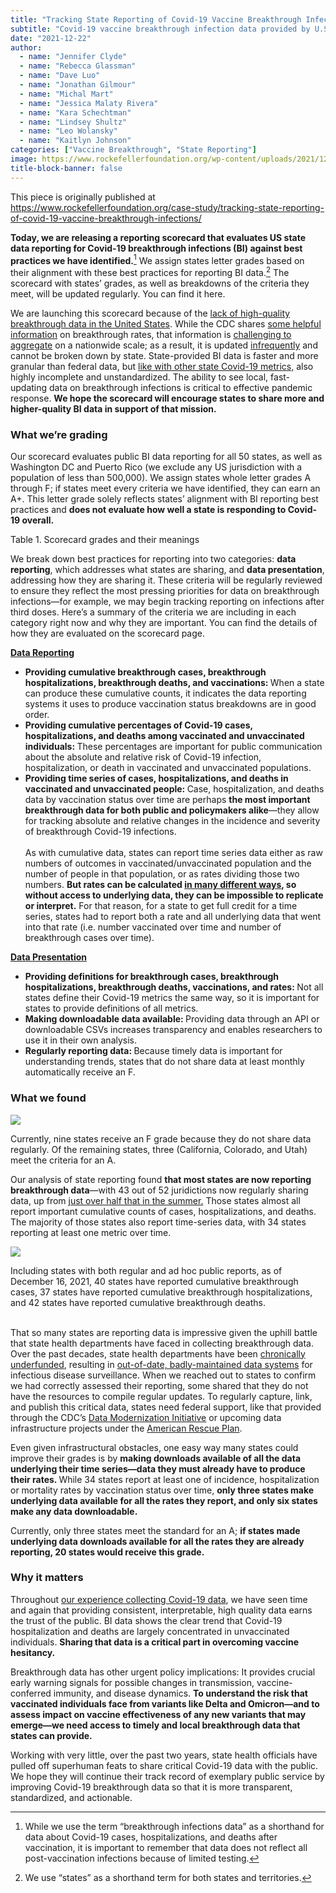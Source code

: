```yaml
---
title: "Tracking State Reporting of Covid-19 Vaccine Breakthrough Infections"
subtitle: "Covid-19 vaccine breakthrough infection data provided by U.S. jurisdictions is incomplete and unstandardized. We are releasing a reporting scorecard evaluating state data with the goal of improving data transparency and interpretability."
date: "2021-12-22"
author: 
  - name: "Jennifer Clyde"
  - name: "Rebecca Glassman"
  - name: "Dave Luo"
  - name: "Jonathan Gilmour"
  - name: "Michal Mart"
  - name: "Jessica Malaty Rivera"
  - name: "Kara Schechtman"
  - name: "Lindsey Shultz"
  - name: "Leo Wolansky"
  - name: "Kaitlyn Johnson"
categories: ["Vaccine Breakthrough", "State Reporting"]
image: https://www.rockefellerfoundation.org/wp-content/uploads/2021/12/btscorecard-viz1-final-1440@2x-1440x793.png
title-block-banner: false
---
```

::: {.callout-note}
This piece is originally published at [https://www.rockefellerfoundation.org/case-study/tracking-state-reporting-of-covid-19-vaccine-breakthrough-infections/](https://www.rockefellerfoundation.org/case-study/tracking-state-reporting-of-covid-19-vaccine-breakthrough-infections/)

:::

**Today, we are releasing a reporting scorecard that evaluates US state data reporting for Covid-19 breakthrough infections (BI) against best practices we have identified.**^[While we use the term “breakthrough infections data” as a shorthand for data about Covid-19 cases, hospitalizations, and deaths after vaccination, it is important to remember that data does not reflect all post-vaccination infections because of limited testing.] We assign states letter grades based on their alignment with these best practices for reporting BI data.^[We use “states” as a shorthand term for both states and territories.] The scorecard with states’ grades, as well as breakdowns of the criteria they meet, will be updated regularly. You can find it here.

We are launching this scorecard because of the [lack of high-quality breakthrough data in the United States](https://www.rockefellerfoundation.org/blog/the-critical-challenge-of-tracking-breakthrough-infections-and-why-we-still-need-better-data-standards/). While the CDC shares [some helpful information](https://covid.cdc.gov/covid-data-tracker/#rates-by-vaccine-status) on breakthrough rates, that information is [challenging to aggregate](https://coronavirus.jhu.edu/pandemic-data-initiative/data-outlook/states-and-cdc-improve-breakthrough-and-booster-data-reporting) on a nationwide scale; as a result, it is updated [infrequently](https://www.medpagetoday.com/special-reports/exclusives/95591) and cannot be broken down by state. State-provided BI data is faster and more granular than federal data, but [like with other state Covid-19 metrics,](https://covidtracking.com/analysis-updates/three-covid-19-data-problems/) also highly incomplete and unstandardized. The ability to see local, fast-updating data on breakthrough infections is critical to effective pandemic response. **We hope the scorecard will encourage states to share more and higher-quality BI data in support of that mission.**


### What we’re grading

Our scorecard evaluates public BI data reporting for all 50 states, as well as Washington DC and Puerto Rico (we exclude any US jurisdiction with a population of less than 500,000). We assign states whole letter grades A through F; if states meet every criteria we have identified, they can earn an A+. This letter grade solely reflects states’ alignment with BI reporting best practices and **does not evaluate how well a state is responding to Covid-19 overall.**

::: {#tbl-1 .column-page-right}

<div class="flourish-embed flourish-table" data-src="visualisation/8189679?900894"><script src="https://public.flourish.studio/resources/embed.js"></script></div>

[Table 1. Scorecard grades and their meanings]{.figure-caption}

:::

We break down best practices for reporting into two categories: **data reporting**, which addresses what states are sharing, and **data presentation**, addressing how they are sharing it. These criteria will be regularly reviewed to ensure they reflect the most pressing priorities for data on breakthrough infections—for example, we may begin tracking reporting on infections after third doses. Here’s a summary of the criteria we are including in each category right now and why they are important. You can find the details of how they are evaluated on the scorecard page.

**<span style="text-decoration:underline;">Data Reporting</span>**



* **Providing cumulative breakthrough cases, breakthrough hospitalizations, breakthrough deaths, and vaccinations: **When a state can produce these cumulative counts, it indicates the data reporting systems it uses to produce vaccination status breakdowns are in good order.
* **Providing cumulative percentages of Covid-19 cases, hospitalizations, and deaths among vaccinated and unvaccinated individuals: **These percentages are important for public communication about the absolute and relative risk of Covid-19 infection, hospitalization, or death in vaccinated and unvaccinated populations. 
* **Providing time series of cases, hospitalizations, and deaths in vaccinated and unvaccinated people: **Case, hospitalization, and deaths data by vaccination status over time are perhaps **the most important breakthrough data for both public and policymakers alike**—they allow for tracking absolute and relative changes in the incidence and severity of breakthrough Covid-19 infections. \
 \
As with cumulative data, states can report time series data either as raw numbers of outcomes in vaccinated/unvaccinated population and the number of people in that population, or as rates dividing those two numbers. **But rates can be calculated [in many different ways](https://www.nlm.nih.gov/nichsr/stats_tutorial/section2/mod5_age.html), so without access to underlying data, they can be impossible to replicate or interpret.** For that reason, for a state to get full credit for a time series, states had to report both a rate and all underlying data that went into that rate (i.e. number vaccinated over time and number of breakthrough cases over time). 

**<span style="text-decoration:underline;">Data Presentation</span>**



* **Providing definitions for breakthrough cases, breakthrough hospitalizations, breakthrough deaths, vaccinations, and rates: **Not all states define their Covid-19 metrics the same way, so it is important for states to provide definitions of all metrics.
* **Making downloadable data available: **Providing data through an API or downloadable CSVs increases transparency and enables researchers to use it in their own analysis.
* **Regularly reporting data: **Because timely data is important for understanding trends, states that do not share data at least monthly automatically receive an F.


### What we found

::: {#fig-1 .column-page-right}

![](https://www.rockefellerfoundation.org/wp-content/uploads/2021/12/btscorecard-viz1-final-1440@2x-1440x793.png)

Currently, nine states receive an F grade because they do not share data regularly. Of the remaining states, three (California, Colorado, and Utah) meet the criteria for an A.

:::

Our analysis of state reporting found **that most states are now reporting breakthrough data**—with 43 out of 52 juridictions now regularly sharing data, up from [just over half that in the summer.](https://www.google.com/url?q=https://www.kff.org/policy-watch/covid-19-vaccine-breakthrough-cases-data-from-the-states/&sa=D&source=docs&ust=1639640438444000&usg=AOvVaw2F1m_Wd2i1HqbFibMMOTp9) Those states almost all report important cumulative counts of cases, hospitalizations, and deaths. The majority of those states also report time-series data, with 34 states reporting at least one metric over time.


::: {#fig-2 .column-page-right}

![](https://www.rockefellerfoundation.org/wp-content/uploads/2021/12/btscorecard-viz2-final-1440@2x-1440x793.png)

Including states with both regular and ad hoc public reports, as of December 16, 2021, 40 states have reported cumulative breakthrough cases, 37 states have reported cumulative breakthrough hospitalizations, and 42 states have reported cumulative breakthrough deaths.
:::

 \
That so many states are reporting data is impressive given the uphill battle that state health departments have faced in collecting breakthrough data. Over the past decades, state health departments have been [chronically underfunded](https://khn.org/news/tag/underfunded-and-under-threat/), resulting in [out-of-date, badly-maintained data systems](https://debeaumont.org/wp-content/uploads/2019/09/DSI-White-Paper_v15-Spreads.pdf) for infectious disease surveillance. When we reached out to states to confirm we had correctly assessed their reporting, some shared that they do not have the resources to compile regular updates. To regularly capture, link, and publish this critical data, states need federal support, like that provided through the CDC’s [Data Modernization Initiative](https://www.cdc.gov/surveillance/data-modernization/index.html) or upcoming data infrastructure projects under the [American Rescue Plan](https://www.whitehouse.gov/briefing-room/statements-releases/2021/05/13/fact-sheet-biden-harris-administration-to-invest-7-billion-from-american-rescue-plan-to-hire-and-train-public-health-workers-in-response-to-covid-19/).

Even given infrastructural obstacles, one easy way many states could improve their grades is by **making downloads available of all the data underlying their time series—data they must already have to produce their rates. **While 34 states report at least one of incidence, hospitalization or mortality rates by vaccination status over time, **only three states make underlying data available for all the rates they report, and only six states make any data downloadable. **

Currently, only three states meet the standard for an A; **if states made underlying data downloads available for all the rates they are already reporting, 20 states would receive this grade.**


### Why it matters

Throughout [our experience collecting Covid-19 data](https://www.rockefellerfoundation.org/news/the-rockefeller-foundations-pandemic-prevention-institute-announces-collaboration-with-the-pandemic-tracking-collective/), we have seen time and again that providing consistent, interpretable, high quality data earns the trust of the public. BI data shows the clear trend that Covid-19 hospitalization and deaths are largely concentrated in unvaccinated individuals. **Sharing that data is a critical part in overcoming vaccine hesitancy.**

Breakthrough data has other urgent policy implications: It provides crucial early warning signals for possible changes in transmission, vaccine-conferred immunity, and disease dynamics. **To understand the risk that vaccinated individuals face from variants like Delta and Omicron—and to assess impact on vaccine effectiveness of any new variants that may emerge—we need access to timely and local breakthrough data that states can provide.**

Working with very little, over the past two years, state health officials have pulled off superhuman feats to share critical Covid-19 data with the public. We hope they will continue their track record of exemplary public service by improving Covid-19 breakthrough data so that it is more transparent, standardized, and actionable.
